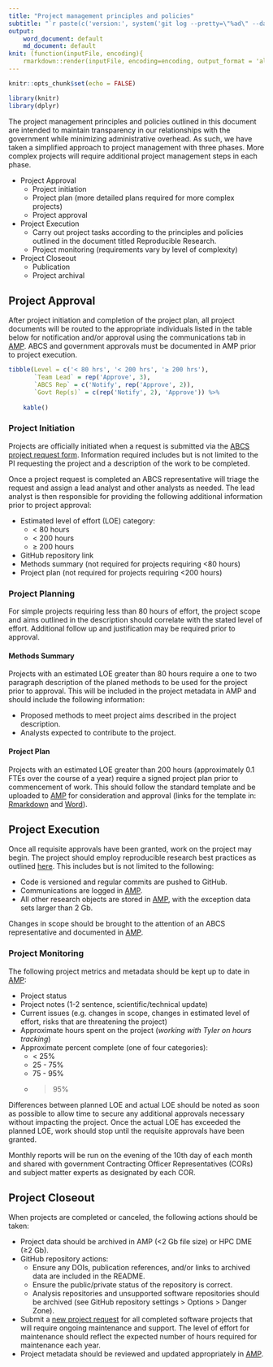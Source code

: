```yaml
---
title: "Project management principles and policies"
subtitle: "`r paste(c('version:', system('git log --pretty=\"%ad\" --date=short -- Project\\ Management.Rmd', intern = TRUE)[1]), collapse = ' ')`"
output: 
    word_document: default
    md_document: default
knit: (function(inputFile, encoding){
    rmarkdown::render(inputFile, encoding=encoding, output_format = 'all')})
---
```


```r
knitr::opts_chunk$set(echo = FALSE)

library(knitr)
library(dplyr)
```

The project management principles and policies outlined in this document are intended to maintain transparency in our relationships with the government while minimizing administrative overhead. As such, we have taken a simplified approach to project management with three phases. More complex projects will require additional project management steps in each phase.

* Project Approval
    * Project initiation
    * Project plan (more detailed plans required for more complex projects)
    * Project approval
* Project Execution
    * Carry out project tasks according to the principles and policies outlined in the document titled Reproducible Research.
    * Project monitoring (requirements vary by level of complexity)
* Project Closeout
    * Publication
    * Project archival


## Project Approval

After project initiation and completion of the project plan, all project documents will be routed to the appropriate individuals listed in the table below for notification and/or approval using the communications tab in [AMP](https://abcs-amp.cancer.gov). ABCS and government approvals must be documented in AMP prior to project execution.

```r
tibble(Level = c('< 80 hrs', '< 200 hrs', '≥ 200 hrs'),
       `Team Lead` = rep('Approve', 3),
       `ABCS Rep` = c('Notify', rep('Approve', 2)),
       `Govt Rep(s)` = c(rep('Notify', 2), 'Approve')) %>%
    
    kable()
```

### Project Initiation
Projects are officially initiated when a request is submitted via the [ABCS project request form](https://ncifrederick.cancer.gov/bids/abcs/project-request/). Information required includes but is not limited to the PI requesting the project and a description of the work to be completed.

Once a project request is completed an ABCS representative will triage the request and assign a lead analyst and other analysts as needed. The lead analyst is then responsible for providing the following additional information prior to project approval:

* Estimated level of effort (LOE) category:
    * < 80 hours
    * < 200 hours
    * ≥ 200 hours
* GitHub repository link
* Methods summary (not required for projects requiring <80 hours)
* Project plan (not required for projects requiring <200 hours)

### Project Planning
For simple projects requiring less than 80 hours of effort, the project scope and aims outlined in the description should correlate with the stated level of effort. Additional follow up and justification may be required prior to approval.

#### Methods Summary
Projects with an estimated LOE greater than 80 hours require a one to two paragraph description of the planed methods to be used for the project prior to approval. This will be included in the project metadata in AMP and should include the following information:

* Proposed methods to meet project aims described in the project description.
* Analysts expected to contribute to the project.

#### Project Plan
Projects with an estimated LOE greater than 200 hours (approximately 0.1 FTEs over the course of a year) require a signed project plan prior to commencement of work. This should follow the standard template and be uploaded to [AMP](https://abcs-amp.cancer.gov) for consideration and approval (links for the template in: [Rmarkdown](https://raw.githubusercontent.com/abcsFrederick/Principles-and-Policies/main/templates/Project-Plan.Rmd) and [Word](https://raw.githubusercontent.com/abcsFrederick/Principles-and-Policies/main/templates/Project-Plan.docx)).


## Project Execution
Once all requisite approvals have been granted, work on the project may begin. The project should employ reproducible research best practices as outlined [here](https://raw.githubusercontent.com/abcsFrederick/Principles-and-Policies/main/Reproducible-Research.md). This includes but is not limited to the following:

* Code is versioned and regular commits are pushed to GitHub.
* Communications are logged in [AMP](https://abcs-amp.cancer.gov/).
* All other research objects are stored in [AMP](https://abcs-amp.cancer.gov/), with the exception data sets larger than 2 Gb.

Changes in scope should be brought to the attention of an ABCS representative and documented in [AMP](https://abcs-amp.cancer.gov/).

### Project Monitoring
The following project metrics and metadata should be kept up to date in [AMP](https://abcs-amp.cancer.gov/):

* Project status
* Project notes (1-2 sentence, scientific/technical update)
* Current issues (e.g. changes in scope, changes in estimated level of effort, risks that are threatening the project)
* Approximate hours spent on the project (*working with Tyler on hours tracking*)
* Approximate percent complete (one of four categories):
    * < 25%
    * 25 - 75%
    * 75 - 95%
    * > 95%

Differences between planned LOE and actual LOE should be noted as soon as possible to allow time to secure any additional approvals necessary without impacting the project. Once the actual LOE has exceeded the planned LOE, work should stop until the requisite approvals have been granted.

Monthly reports will be run on the evening of the 10th day of each month and shared with government Contracting Officer Representatives (CORs) and subject matter experts as designated by each COR.


## Project Closeout
When projects are completed or canceled, the following actions should be taken:

* Project data should be archived in AMP (<2 Gb file size) or HPC DME (≥2 Gb).
* GitHub repository actions:
    * Ensure any DOIs, publication references, and/or links to archived data are included in the README.
    * Ensure the public/private status of the repository is correct.
    * Analysis repositories and unsupported software repositories should be archived (see GitHub repository settings > Options > Danger Zone).
* Submit a [new project request](https://ncifrederick.cancer.gov/bids/abcs/project-request/) for all completed software projects that will require ongoing maintenance and support. The level of effort for maintenance should reflect the expected number of hours required for maintenance each year.
* Project metadata should be reviewed and updated appropriately in [AMP](https://abcs-amp.cancer.gov/).
